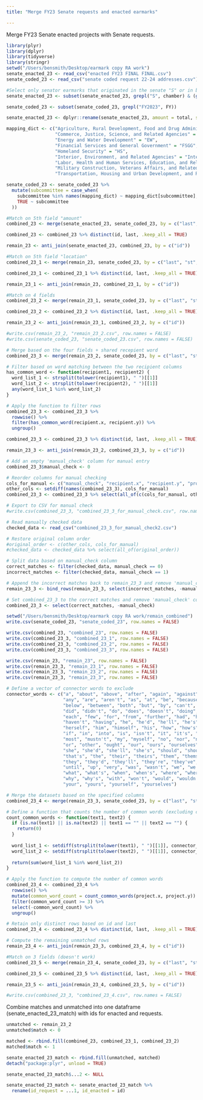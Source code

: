```yaml
---
title: "Merge FY23 Senate requests and enacted earmarks"

---
```


Merge FY23 Senate enacted projects with Senate requests.

```r
library(plyr)
library(dplyr)
library(tidyverse)
library(stringr)
setwd("/Users/bensmith/Desktop/earmark copy RA work")
senate_enacted_23 <- read_csv("enacted FY23 FINAL FINAL.csv")
senate_coded_23 <- read_csv("senate coded request 22-24 addresses.csv")

#Select only senator earmarks that originated in the senate "S" or in both the senate and house "B".
senate_enacted_23 <- subset(senate_enacted_23, grepl("S", chamber) & (grepl("S", origination) | grepl("B", origination)))

senate_coded_23 <- subset(senate_coded_23, grepl("FY2023", FY))

senate_enacted_23 <- dplyr::rename(senate_enacted_23, amount = total, st = state)

mapping_dict <- c("Agriculture, Rural Development, Food and Drug Administration, and Related Agencies" = "AG", 
                  "Commerce, Justice, Science, and Related Agencies" = "CJS",
                  "Energy and Water Development" = "EW",
                  "Financial Services and General Government" = "FSGG",
                  "Homeland Security" = "HS",
                  "Interior, Environment, and Related Agencies" = "Interior",
                  "Labor, Health and Human Services, Education, and Related Agencies" = "LHHS",
                  "Military Construction, Veterans Affairs, and Related Agencies" = "MilCon VA",
                  "Transportation, Housing and Urban Development, and Related Agencies" = "THUD")

senate_coded_23 <- senate_coded_23 %>%
  mutate(subcommittee = case_when(
    subcommittee %in% names(mapping_dict) ~ mapping_dict[subcommittee],
    TRUE ~ subcommittee
  ))

#Match on 5th field "amount"
combined_23 <- merge(senate_enacted_23, senate_coded_23, by = c("last", "st", "subcommittee", "recipient", "amount"), all.x = FALSE, all.y = FALSE)

combined_23 <- combined_23 %>% distinct(id, last, .keep_all = TRUE)

remain_23 <- anti_join(senate_enacted_23, combined_23, by = c("id"))

#Match on 5th field "location"
combined_23_1 <- merge(remain_23, senate_coded_23, by = c("last", "st", "subcommittee", "recipient", "location"), all.x = FALSE, all.y = FALSE)

combined_23_1 <- combined_23_1 %>% distinct(id, last, .keep_all = TRUE)

remain_23_1 <- anti_join(remain_23, combined_23_1, by = c("id"))

#Match on 4 fields
combined_23_2 <- merge(remain_23_1, senate_coded_23, by = c("last", "st", "subcommittee", "recipient"), all.x = FALSE, all.y = FALSE)

combined_23_2 <- combined_23_2 %>% distinct(id, last, .keep_all = TRUE)

remain_23_2 <- anti_join(remain_23_1, combined_23_2, by = c("id"))

#write.csv(remain_23_2, "remain_23_2.csv", row.names = FALSE)
#write.csv(senate_coded_23, "senate_coded_23.csv", row.names = FALSE)
```

```r
# Merge based on the four fields + shared recepient word
combined_23_3 <- merge(remain_23_2, senate_coded_23, by = c("last", "st", "subcommittee", "location"), all.x = FALSE, all.y = FALSE)

# Filter based on word matching between the two recipient columns
has_common_word <- function(recipient1, recipient2) {
  word_list_1 <- strsplit(tolower(recipient1), " ")[[1]]
  word_list_2 <- strsplit(tolower(recipient2), " ")[[1]]
  any(word_list_1 %in% word_list_2)
}

# Apply the function to filter rows
combined_23_3 <- combined_23_3 %>% 
  rowwise() %>% 
  filter(has_common_word(recipient.x, recipient.y)) %>%
  ungroup()

combined_23_3 <- combined_23_3 %>% distinct(id, last, .keep_all = TRUE)

remain_23_3 <- anti_join(remain_23_2, combined_23_3, by = c("id"))

# Add an empty 'manual_check' column for manual entry
combined_23_3$manual_check <- 0

# Reorder columns for manual checking
cols_for_manual <- c("manual_check", "recipient.x", "recipient.y", "project.x", "project.y")
other_cols <- setdiff(names(combined_23_3), cols_for_manual)
combined_23_3 <- combined_23_3 %>% select(all_of(c(cols_for_manual, other_cols)))

# Export to CSV for manual check
#write.csv(combined_23_3, "combined_23_3_for_manual_check.csv", row.names = FALSE)

# Read manually checked data
checked_data <- read_csv("combined_23_3_for_manual_check2.csv")

# Restore original column order
#original_order <- c(other_cols, cols_for_manual)
#checked_data <- checked_data %>% select(all_of(original_order))

# Split data based on manual_check column
correct_matches <- filter(checked_data, manual_check == 0)
incorrect_matches <- filter(checked_data, manual_check == 1)

# Append the incorrect matches back to remain_23_3 and remove 'manual_check' column
remain_23_3 <- bind_rows(remain_23_3, select(incorrect_matches, -manual_check))

# Set combined_23_3 to the correct matches and remove 'manual_check' column
combined_23_3 <- select(correct_matches, -manual_check)
```

```r
setwd("/Users/bensmith/Desktop/earmark copy RA work/remain_combined")
write.csv(senate_coded_23, "senate_coded_23", row.names = FALSE)

write.csv(combined_23, "combined_23", row.names = FALSE)
write.csv(combined_23_3, "combined_23_1", row.names = FALSE)
write.csv(combined_23_3, "combined_23_2", row.names = FALSE)
write.csv(combined_23_3, "combined_23_3", row.names = FALSE)

write.csv(remain_23, "remain_23", row.names = FALSE)
write.csv(remain_23_3, "remain_23_1", row.names = FALSE)
write.csv(remain_23_3, "remain_23_2", row.names = FALSE)
write.csv(remain_23_3, "remain_23_3", row.names = FALSE)
```


```r
# Define a vector of connector words to exclude
connector_words <- c("a", "about", "above", "after", "again", "against", "all", "am", "an", "and", 
                     "any", "are", "aren't", "as", "at", "be", "because", "been", "before", "being", 
                     "below", "between", "both", "but", "by", "can't", "cannot", "could", "couldn't", 
                     "did", "didn't", "do", "does", "doesn't", "doing", "don't", "down", "during", 
                     "each", "few", "for", "from", "further", "had", "hadn't", "has", "hasn't", "have", 
                     "haven't", "having", "he", "he'd", "he'll", "he's", "her", "here", "here's", "hers", 
                     "herself", "him", "himself", "his", "how", "how's", "i", "i'd", "i'll", "i'm", "i've", 
                     "if", "in", "into", "is", "isn't", "it", "it's", "its", "itself", "let's", "me", "more", 
                     "most", "mustn't", "my", "myself", "no", "nor", "not", "of", "off", "on", "once", "only", 
                     "or", "other", "ought", "our", "ours", "ourselves", "out", "over", "own", "same", "shan't", 
                     "she", "she'd", "she'll", "she's", "should", "shouldn't", "so", "some", "such", "than", "that", 
                     "that's", "the", "their", "theirs", "them", "themselves", "then", "there", "there's", "these", 
                     "they", "they'd", "they'll", "they're", "they've", "this", "those", "through", "to", "too", "under", 
                     "until", "up", "very", "was", "wasn't", "we", "we'd", "we'll", "we're", "we've", "were", "weren't", 
                     "what", "what's", "when", "when's", "where", "where's", "which", "while", "who", "who's", "whom", 
                     "why", "why's", "with", "won't", "would", "wouldn't", "you", "you'd", "you'll", "you're", "you've", 
                     "your", "yours", "yourself", "yourselves")

# Merge the datasets based on the specified columns
combined_23_4 <- merge(remain_23_3, senate_coded_23, by = c("last", "st", "subcommittee"), all.x = FALSE, all.y = FALSE)

# Define a function that counts the number of common words (excluding connector words)
count_common_words <- function(text1, text2) {
  if (is.na(text1) || is.na(text2) || text1 == "" || text2 == "") {
    return(0)
  }
  
  word_list_1 <- setdiff(strsplit(tolower(text1), " ")[[1]], connector_words)
  word_list_2 <- setdiff(strsplit(tolower(text2), " ")[[1]], connector_words)
  
  return(sum(word_list_1 %in% word_list_2))
}

# Apply the function to compute the number of common words
combined_23_4 <- combined_23_4 %>%
  rowwise() %>%
  mutate(common_word_count = count_common_words(project.x, project.y)) %>%
  filter(common_word_count >= 3) %>%
  select(-common_word_count) %>%
  ungroup()

# Retain only distinct rows based on id and last
combined_23_4 <- combined_23_4 %>% distinct(id, last, .keep_all = TRUE)

# Compute the remaining unmatched rows
remain_23_4 <- anti_join(remain_23_3, combined_23_4, by = c("id"))
```

```r
#Match on 3 fields (doesn't work)
combined_23_5 <- merge(remain_23_4, senate_coded_23, by = c("last", "st", "subcommittee"), all.x = FALSE, all.y = FALSE)

combined_23_5 <- combined_23_5 %>% distinct(id, last, .keep_all = TRUE)

remain_23_5 <- anti_join(remain_23_4, combined_23_5, by = c("id"))

#write.csv(combined_23_3, "combined_23_4.csv", row.names = FALSE)
```

Combine matches and unmatched into one dataframe (senate_enacted_23_match) with ids for enacted and requests.

```r
unmatched <- remain_23_2
unmatched$match <- 0

matched <- rbind.fill(combined_23, combined_23_1, combined_23_2)
matched$match <- 1

senate_enacted_23_match <- rbind.fill(unmatched, matched)
detach("package:plyr", unload = TRUE)

senate_enacted_23_match$...2 <- NULL

senate_enacted_23_match <- senate_enacted_23_match %>%
  rename(id_request = ...1, id_enacted = id)
```

